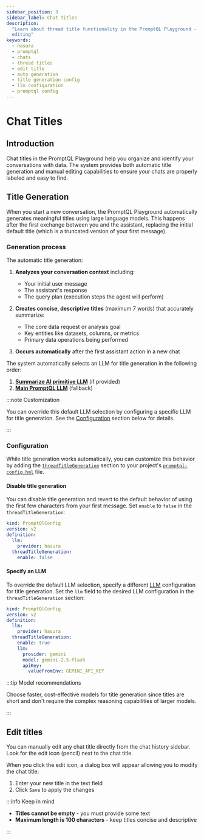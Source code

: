 ```yaml
---
sidebar_position: 3
sidebar_label: Chat Titles
description:
  "Learn about thread title functionality in the PromptQL Playground - automatic generation, customization, and manual
  editing"
keywords:
  - hasura
  - promptql
  - chats
  - thread titles
  - edit title
  - auto generation
  - title generation config
  - llm configuration
  - promptql config
---
```



# Chat Titles

## Introduction

Chat titles in the PromptQL Playground help you organize and identify your conversations with data. The system provides
both automatic title generation and manual editing capabilities to ensure your chats are properly labeled and easy to
find.

## Title Generation

When you start a new conversation, the PromptQL Playground automatically generates meaningful titles using large
language models. This happens after the first exchange between you and the assistant, replacing the initial default
title (which is a truncated version of your first message).

### Generation process

The automatic title generation:

1. **Analyzes your conversation context** including:

   - Your initial user message
   - The assistant's response
   - The query plan (execution steps the agent will perform)

2. **Creates concise, descriptive titles** (maximum 7 words) that accurately summarize:

   - The core data request or analysis goal
   - Key entities like datasets, columns, or metrics
   - Primary data operations being performed

3. **Occurs automatically** after the first assistant action in a new chat

The system automatically selects an LLM for title generation in the following order:

1. **[Summarize AI primitive LLM](/project-configuration/promptql-config/providers.mdx#overrideaiprimitivesllm)** (if
   provided)
2. **[Main PromptQL LLM](/project-configuration/promptql-config/providers.mdx#llm)** (fallback)

:::note Customization

You can override this default LLM selection by configuring a specific LLM for title generation. See the
[Configuration](#configuration) section below for details.

:::

### Configuration

While title generation works automatically, you can customize this behavior by adding the
[`threadTitleGeneration`](/reference/metadata-reference/promptql-config.mdx#promptqlconfigv2-threadtitlegenerationconfig)
section to your project's [`promptql-config.hml`](/project-configuration/promptql-config/index.mdx) file.

#### Disable title generation

You can disable title generation and revert to the default behavior of using the first few characters from your first
message. Set `enable` to `false` in the `threadTitleGeneration`:

```yaml
kind: PromptQlConfig
version: v2
definition:
  llm:
    provider: hasura
  threadTitleGeneration:
    enable: false
```

#### Specify an LLM

To override the default LLM selection, specify a different
[LLM](/reference/metadata-reference/promptql-config.mdx#promptqlconfigv2-llmconfig) configuration for title generation.
Set the `llm` field to the desired LLM configuration in the `threadTitleGeneration` section:

```yaml
kind: PromptQlConfig
version: v2
definition:
  llm:
    provider: hasura
  threadTitleGeneration:
    enable: true
    llm:
      provider: gemini
      model: gemini-2.5-flash
      apiKey:
        valueFromEnv: GEMINI_API_KEY
```

:::tip Model recommendations

Choose faster, cost-effective models for title generation since titles are short and don't require the complex reasoning
capabilities of larger models.

:::

## Edit titles

You can manually edit any chat title directly from the chat history sidebar. Look for the edit icon (pencil) next to the
chat title.

<Thumbnail src="/img/promptql-playground/edit-thread-title-1.png" alt="Edit Chat Title Button" />

When you click the edit icon, a dialog box will appear allowing you to modify the chat title:

<Thumbnail src="/img/promptql-playground/edit-thread-title-2.png" alt="Edit Chat Dialog Box" />

1. Enter your new title in the text field
2. Click `Save` to apply the changes

:::info Keep in mind

- **Titles cannot be empty** - you must provide some text
- **Maximum length is 100 characters** - keep titles concise and descriptive

:::
